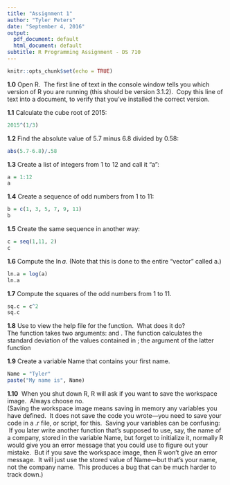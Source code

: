 ```yaml
---
title: "Assignment 1"
author: "Tyler Peters"
date: "September 4, 2016"
output:
  pdf_document: default
  html_document: default
subtitle: R Programming Assignment - DS 710
---
```


```r
knitr::opts_chunk$set(echo = TRUE)
```

**1.0** Open R.  The first line of text in the console window tells you which version of R you are running (this should be version 3.1.2).  Copy this line of text into a document, to verify that you’ve installed the correct version.

\texttt{R version 3.1.2 (2014-10-31) -- "Pumpkin Helmet"}

**1.1** Calculate the cube root of 2015:
```r
2015^(1/3)
```

**1.2** Find the absolute value of 5.7 minus 6.8 divided by 0.58:
```r
abs(5.7-6.8)/.58
```

**1.3** Create a list of integers from 1 to 12 and call it “a”:
```r
a = 1:12
a
```

**1.4** Create a sequence of odd numbers from 1 to 11:
```r
b = c(1, 3, 5, 7, 9, 11)
b
```

**1.5** Create the same sequence in another way:
```r
c = seq(1,11, 2)
c
```

**1.6** Compute the $\ln{a}$. (Note that this is done to the entire “vector” called a.)
```r
ln.a = log(a)
ln.a
```

**1.7** Compute the squares of the odd numbers from 1 to 11.
```r
sq.c = c^2
sq.c
```

**1.8** Use \texttt{?sd} to view the help file for the \texttt{sd} function.  What does it do?    
The \texttt{sd} function takes two arguments: \texttt{x} and \texttt{na.rm}. The function calculates the standard deviation of the values contained in \texttt{x}; the \texttt{na.rm} argument of the latter function 

**1.9** Create a variable Name that contains your first name.
```r
Name = "Tyler"
paste("My name is", Name)
```

**1.10**  When you shut down R, R will ask if you want to save the workspace image.  Always choose no.    
(Saving the workspace image means saving in memory any variables you have defined.  It does not save the code you wrote—you need to save your code in a .r file, or script, for this.  Saving your variables can be confusing:  If you later write another function that’s supposed to use, say, the name of a company, stored in the variable Name, but forget to initialize it, normally R would give you an error message that you could use to figure out your mistake.  But if you save the workspace image, then R won’t give an error message.  It will just use the stored value of Name—but that’s your name, not the company name.  This produces a bug that can be much harder to track down.)




